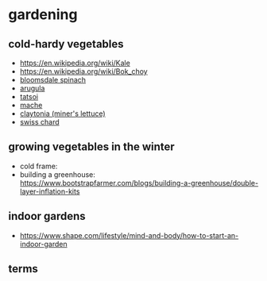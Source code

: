 # gardening

## cold-hardy vegetables
- https://en.wikipedia.org/wiki/Kale
- https://en.wikipedia.org/wiki/Bok_choy
- [bloomsdale spinach](https://extension.unh.edu/resource/how-grow-bloomsdale-long-standing-spinach-spinacia-oleracea)
- [arugula](https://en.wikipedia.org/wiki/Eruca_vesicaria)
- [tatsoi](https://food52.com/blog/6220-tatsoi-is-the-new-spinach-haven-t-you-heard)
- [mache](https://en.wikipedia.org/wiki/Valerianella_locusta)
- [claytonia (miner's lettuce)](https://en.wikipedia.org/wiki/Claytonia)
- [swiss chard](https://www.gardeningknowhow.com/edible/vegetables/swiss-chard/how-to-grow-swiss-chard.htm)

## growing vegetables in the winter
- cold frame: 
- building a greenhouse: https://www.bootstrapfarmer.com/blogs/building-a-greenhouse/double-layer-inflation-kits

## indoor gardens
- https://www.shape.com/lifestyle/mind-and-body/how-to-start-an-indoor-garden

## terms
